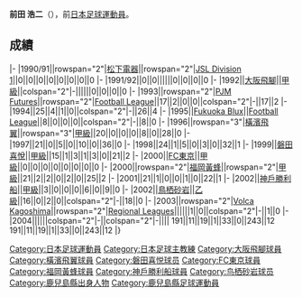 {{BLP unsourced|time=2021-05-18T11:29:39+00:00}}
{{Infobox football biography
|name=前田浩二
|image=
|fullname=前田浩二
|birth_date={{Birth date and age|1969|2|3}}
|cityofbirth=[[鹿儿岛县|鹿儿岛县]]
|countryofbirth=[[日本|日本]]
|position=[[後衛_(足球)|後衛]]
|currentclub=
|years=1991-1992<br/>1993-1994<br/>1995<br/>1996-1998<br/>1999<br/>2000<br/>2000-2001<br/>2002<br/>2002<br/>2003-2004
|clubs=[[大阪飛腳|松下電器/大阪飛腳]]<br/>[[鳥栖砂岩|PJM Futures]]<br/>[[福岡黃蜂|Fukuoka Blux]]<br/>[[橫濱飛翼|橫濱飛翼]]<br/>[[磐田喜悅|磐田喜悅]]<br/>[[FC東京|FC東京]]<br/>[[福岡黃蜂|福岡黃蜂]]<br/>[[神戶勝利船|神戶勝利船]]<br/>[[鳥栖砂岩|鳥栖砂岩]]<br/>[[Volca_Kagoshima|Volca Kagoshima]]
|caps(goals)=
|nationalyears=
|nationalteam=
|nationalcaps(goals)=
|manageryears1 = 2003-2004
|managerclubs1 = {{Link-ja|鹿兒島火山|ヴォルカ鹿児島}}
|manageryears2 = 2012
|managerclubs2 = [[福岡黃蜂|福岡黃蜂]]
|manageryears3 = 2013
|managerclubs3 = [[鳥取飛翔|鳥取飛翔]]
|manageryears4 = 2014
|managerclubs4 = [[INAC神戶雌獅|INAC神戶雌獅]]
|manageryears5 = 2015-2016
|managerclubs5 = [[浙江杭州女子足球隊|浙江杭州LFC]]
}}
'''前田 浩二'''（{{Bd|1969年|2月3日||}}），前[[日本|日本]][[足球|足球]][[運動員|運動員]]。

==成績==
{{Football player club statistics 1|YYN}}
{{Football player club statistics 2|JPN|YYN}}
|-
|1990/91||rowspan="2"|[[大阪飛腳|松下電器]]||rowspan="2"|[[Japan_Soccer_League|JSL Division 1]]||0||0||0||0||0||0||0||0
|-
|1991/92||0||0||||||0||0||0||0
|-
|1992||[[大阪飛腳|大阪飛腳]]||[[日本職業足球甲級聯賽|甲級]]||colspan="2"|-||||||0||0||0||0
|-
|1993||rowspan="2"|[[鳥栖砂岩|PJM Futures]]||rowspan="2"|[[Japan_Football_League|Football League]]||17||2||0||0||colspan="2"|-||17||2
|-
|1994||25||4||1||0||colspan="2"|-||26||4
|-
|1995||[[福岡黃蜂|Fukuoka Blux]]||[[Japan_Football_League|Football League]]||8||0||0||0||colspan="2"|-||8||0
|-
|1996||rowspan="3"|[[橫濱飛翼|橫濱飛翼]]||rowspan="3"|[[日本職業足球甲級聯賽|甲級]]||20||0||0||0||8||0||28||0
|-
|1997||21||0||5||0||10||0||36||0
|-
|1998||24||1||5||0||3||0||32||1
|-
|1999||[[磐田喜悅|磐田喜悅]]||[[日本職業足球甲級聯賽|甲級]]||15||1||3||1||3||0||21||2
|-
|2000||[[FC東京|FC東京]]||[[日本職業足球甲級聯賽|甲級]]||0||0||0||0||0||0||0||0
|-
|2000||rowspan="2"|[[福岡黃蜂|福岡黃蜂]]||rowspan="2"|[[日本職業足球甲級聯賽|甲級]]||21||2||2||0||2||0||25||2
|-
|2001||21||1||0||0||1||0||22||1
|-
|2002||[[神戶勝利船|神戶勝利船]]||[[日本職業足球甲級聯賽|甲級]]||3||0||0||0||6||0||9||0
|-
|2002||[[鳥栖砂岩|鳥栖砂岩]]||[[日本職業足球乙級聯賽|乙級]]||16||0||2||0||colspan="2"|-||18||0
|-
|2003||rowspan="2"|[[Volca_Kagoshima|Volca Kagoshima]]||rowspan="2"|[[Japanese_Regional_Leagues|Regional Leagues]]||||||1||0||colspan="2"|-||1||0
|-
|2004||||||colspan="2"|-||colspan="2"|-||||
{{Football player club statistics 3|1|JPN}}191||11||19||1||33||0||243||12
{{Football player club statistics 5}}191||11||19||1||33||0||243||12
|}

{{Japan-sport-bio-stub}}
{{Soccer-player-stub}}

[[Category:日本足球運動員|Category:日本足球運動員]]
[[Category:日本足球主教練|Category:日本足球主教練]]
[[Category:大阪飛腳球員|Category:大阪飛腳球員]]
[[Category:橫濱飛翼球員|Category:橫濱飛翼球員]]
[[Category:磐田喜悦球员|Category:磐田喜悦球员]]
[[Category:FC東京球員|Category:FC東京球員]]
[[Category:福岡黃蜂球員|Category:福岡黃蜂球員]]
[[Category:神戶勝利船球員|Category:神戶勝利船球員]]
[[Category:鸟栖砂岩球员|Category:鸟栖砂岩球员]]
[[Category:鹿兒島縣出身人物|Category:鹿兒島縣出身人物]]
[[Category:鹿兒島縣足球運動員|Category:鹿兒島縣足球運動員]]